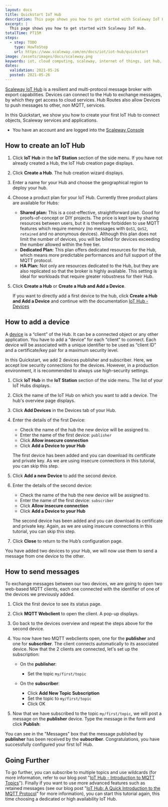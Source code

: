 ```yaml
---
layout: docs
title: Quickstart IoT Hub
description: This page shows you how to get started with Scaleway IoT Hub.
excerpt: |
  This page shows you how to get started with Scaleway IoT Hub.
totalTime: PT15M
steps:
  - step: TODO
    type: HowToStep
    url: https://www.scaleway.com/en/docs/iot/iot-hub/quickstart
image: /assets/images/docs/scaleway.png
keywords: iot, cloud computing, scaleway, internet of things, iot hub, connected objects
dates:
  validation: 2021-05-26
  posted: 2021-05-26
---
```


[Scaleway IoT Hub](/iot/iot-hub/concepts#iot-hub) is a resilient and multi-protocol message broker with export capabilities. Devices can connect to the Hub to exchange messages, by which they get access to cloud services. Hub Routes also allow Devices to push messages to other, non MQTT, services.

In this Quickstart, we show you how to create your first IoT Hub to connect objects, Scaleway services and applications.

<Message type="requirement">

  - You have an account and are logged into the [Scaleway Console](https://console.scaleway.com)

</Message>

## How to create an IoT Hub

1. Click **IoT Hub** in the **IoT Station** section of the side menu. If you have not already created a Hub, the IoT Hub creation page displays.

2. Click **Create a Hub**. The hub creation wizard displays.

3. Enter a name for your Hub and choose the geographical region to deploy your hub. 

4. Choose a product plan for your IoT Hub. Currently three product plans are available for Hubs:

    - **Shared plan:** This is a cost-effective, straightforward plan. Good for proofs-of-concept or DIY projects. The price is kept low by sharing resources between users, but it is therefore forbidden to use MQTT features which require memory (no messages with `QoS1`, `QoS2`, `retained` and no anonymous devices). Although this plan does not limit the number of devices, you will be billed for devices exceeding the number allowed within the free tier.
    - **Dedicated Plan:** This plan offers dedicated resources for the Hub, which means more predictable performances and full support of the MQTT protocol.
    - **HA Plan:** Not only are resources dedicated to the Hub, but they are also replicated so that the broker is highly available. This setting is ideal for workloads that require greater robustness for their Hub.

5. Click **Create a Hub** or **Create a Hub and Add a Device**.

    <Message type="note">

    If you want to directly add a first device to the hub, click **Create a Hub and Add a Device** and continue with the documentation [IoT Hub - Devices](/iot/iot-hub/how-to/add-device/)

    </Message>

## How to add a device 

A [device](/iot/iot-hub/concepts#device) is a “client” of the Hub. It can be a connected object or any other application. You have to add a “device” for each “client” to connect. Each device will be associated with a unique identifier to be used as “client ID” and a certificate/key pair for a maximum security level.

In this Quickstart, we add 2 devices publisher and subscriber. Here, we accept low security connections for the devices. However, in a production environment, it is recommended to always use high-security settings.

1. Click **IoT Hub** in the **IoT Station** section of the side menu. The list of your IoT Hubs displays.

2. Click the name of the IoT Hub on which you want to add a device. The hub's overview page displays. 

3. Click **Add Devices** in the Devices tab of your Hub.
<Lightbox src="assets/scaleway-iothub_add_device.png" alt="" />

4. Enter the details of the first Device:

    - Check the name of the hub the new device will be assigned to.
    - Enter the name of the first device: `publisher`
    - Click **Allow insecure connection**
    - Click **Add a Device to your Hub**

    The first device has been added and you can download its certificate and private key. As we are using insecure connections in this tutorial, you can skip this step.

5. Click **Add a new Device** to add the second device.

6. Enter the details of the second device:

    - Check the name of the hub the new device will be assigned to.
    - Enter the name of the first device: `subscriber`
    - Click **Allow insecure connection**
    - Click **Add a Device to your Hub**

    The second device has been added and you can download its certificate and private key. Again, as we are using insecure connections in this tutorial, you can skip this step.

7. Click **Close** to return to the Hub’s configuration page.

You have added two devices to your Hub, we will now use them to send a message from one device to the other.

## How to send messages

To exchange messages between our two devices, we are going to open two web-based MQTT clients, each one connected with the identifier of one of the devices we previously added.

1. Click the first device to see its status page. 

2. Click **MQTT Webclient** to open the client. A pop-up displays.

3. Go back to the devices overview and repeat the steps above for the second device.

4. You now have two MQTT webclients open, one for the **publisher** and one for **subscriber**. The client connects automatically to its associated device. Now that the 2 clients are connected, let's set up the subscription: 

    * On the **publisher**:
        * Set the topic `my/first/topic`

    * On the **subscriber**: 
        * Click **Add New Topic Subscription**
        * Set the topic to `my/first/topic`
        * Click OK

    <Lightbox src="scaleway-iothub-qs1.png" alt = "" />

5. Now that we have subscribed to the topic `my/first/topic`, we will post a message on the **publisher** device. Type the message in the form and click **Publish**:

    <Lightbox src="scaleway-iothub-qs2.png" alt = "" />

You can see in the "Messages" box that the message published by **publisher** has been received by the **subscriber**. Congratulations, you have successfully configured your first IoT Hub.


## Going Further

To go further, you can subscribe to multiple topics and use wildcards (for more information, refer to our blog post "[IoT Hub - Introduction to MQTT Topics](https://blog.scaleway.com/scaleway-iot-hub-introduction-to-mqtt-topics/)").
Finally if you want to use more advanced features such as retained messages (see our blog post "[IoT Hub: A Quick Introduction to the MQTT Protocol](https://blog.scaleway.com/introduction-to-mqtt-protocol/)" for more information), you can start this tutorial again, this time choosing a dedicated or high availability IoT Hub.
